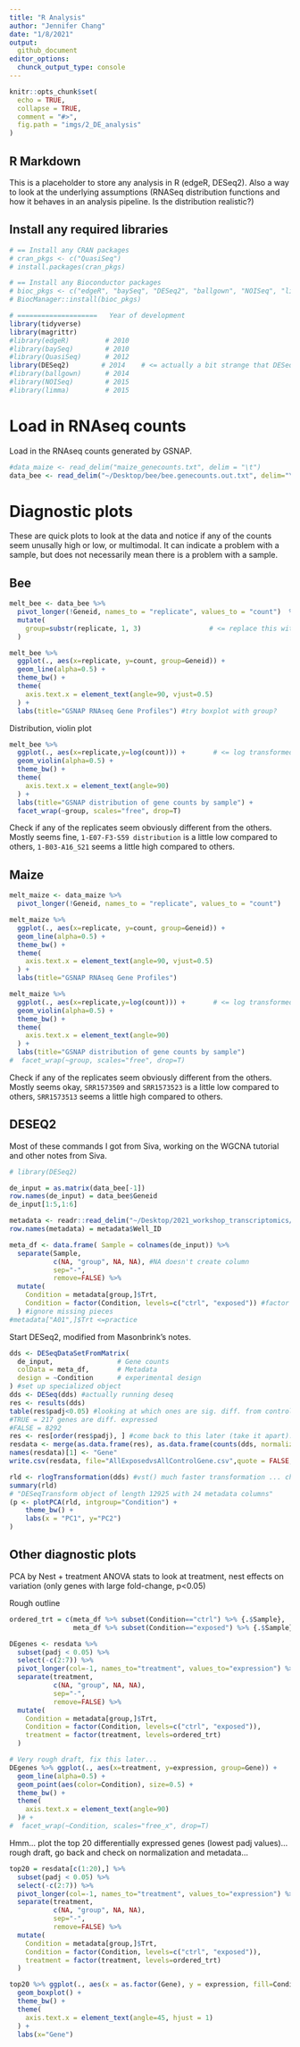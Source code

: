 ```yaml
---
title: "R Analysis"
author: "Jennifer Chang"
date: "1/8/2021"
output:
  github_document
editor_options:
  chunck_output_type: console
---
```


```r
knitr::opts_chunk$set(
  echo = TRUE,
  collapse = TRUE,
  comment = "#>",
  fig.path = "imgs/2_DE_analysis"
)
```

## R Markdown

This is a placeholder to store any analysis in R (edgeR, DESeq2). Also a way to look at the underlying assumptions (RNASeq distribution functions and how it behaves in an analysis pipeline. Is the distribution realistic?)

## Install any required libraries

```r
# == Install any CRAN packages
# cran_pkgs <- c("QuasiSeq")
# install.packages(cran_pkgs)

# == Install any Bioconductor packages
# bioc_pkgs <- c("edgeR", "baySeq", "DESeq2", "ballgown", "NOISeq", "limma")
# BiocManager::install(bioc_pkgs)

# ====================   Year of development
library(tidyverse)
library(magrittr)
#library(edgeR)         # 2010
#library(baySeq)        # 2010
#library(QuasiSeq)      # 2012
library(DESeq2)        # 2014    # <= actually a bit strange that DESeq2 & edgeR tend to be equivalent, despite being 4yrs later
#library(ballgown)      # 2014
#library(NOISeq)        # 2015
#library(limma)         # 2015
```



# Load in RNAseq counts

Load in the RNAseq counts generated by GSNAP.

```r
#data_maize <- read_delim("maize_genecounts.txt", delim = "\t")
data_bee <- read_delim("~/Desktop/bee/bee.genecounts.out.txt", delim="\t")
```

# Diagnostic plots

These are quick plots to look at the data and notice if any of the counts seem unusally high or low, or multimodal. It can indicate a problem with a sample, but does not necessarily mean there is a problem with a sample.

## Bee

```r
melt_bee <- data_bee %>%
  pivot_longer(!Geneid, names_to = "replicate", values_to = "count")  %>%
  mutate(
    group=substr(replicate, 1, 3)                 # <= replace this with metadata information later (A1-A19, B1-B*)
  )

melt_bee %>% 
  ggplot(., aes(x=replicate, y=count, group=Geneid)) + 
  geom_line(alpha=0.5) +
  theme_bw() +
  theme(
    axis.text.x = element_text(angle=90, vjust=0.5)
  ) +
  labs(title="GSNAP RNAseq Gene Profiles") #try boxplot with group?
```

Distribution, violin plot

```r
melt_bee %>% 
  ggplot(., aes(x=replicate,y=log(count))) +       # <= log transformed as a rough normalization... we will use DESeq2's normalization eventually
  geom_violin(alpha=0.5) +
  theme_bw() +
  theme(
    axis.text.x = element_text(angle=90)
  ) +
  labs(title="GSNAP distribution of gene counts by sample") +
  facet_wrap(~group, scales="free", drop=T)
```

Check if any of the replicates seem obviously different from the others. Mostly seems fine, `1-E07-F3-S59 distribution` is a little low compared to others, `1-B03-A16_S21` seems a little high compared to others.

## Maize

```r
melt_maize <- data_maize %>%
  pivot_longer(!Geneid, names_to = "replicate", values_to = "count")

melt_maize %>% 
  ggplot(., aes(x=replicate, y=count, group=Geneid)) + 
  geom_line(alpha=0.5) +
  theme_bw() +
  theme(
    axis.text.x = element_text(angle=90, vjust=0.5)
  ) +
  labs(title="GSNAP RNAseq Gene Profiles")
```

```r
melt_maize %>% 
  ggplot(., aes(x=replicate,y=log(count))) +       # <= log transformed as a rough normalization... we will use DESeq2's normalization eventually
  geom_violin(alpha=0.5) +
  theme_bw() +
  theme(
    axis.text.x = element_text(angle=90)
  ) +
  labs(title="GSNAP distribution of gene counts by sample")
#  facet_wrap(~group, scales="free", drop=T)
```

Check if any of the replicates seem obviously different from the others. Mostly seems okay, `SRR1573509` and `SRR1573523` is a little low compared to others, `SRR1573513` seems a little high compared to others.

## DESEQ2

Most of these commands I got from Siva, working on the WGCNA tutorial and other notes from Siva.

```r
# library(DESeq2)

de_input = as.matrix(data_bee[-1])
row.names(de_input) = data_bee$Geneid
de_input[1:5,1:6]

metadata <- readr::read_delim("~/Desktop/2021_workshop_transcriptomics/bumblebee_meta.csv", delim=",")
row.names(metadata) = metadata$Well_ID

meta_df <- data.frame( Sample = colnames(de_input)) %>%
  separate(Sample, 
           c(NA, "group", NA, NA), #NA doesn't create column
           sep="-", 
           remove=FALSE) %>%
  mutate(
    Condition = metadata[group,]$Trt,
    Condition = factor(Condition, levels=c("ctrl", "exposed")) #factor help save memory, string saved as numbers. Deseq2 will take first factor as "wildtype"); can tell ggplot what order to list groups in legend
  ) #ignore missing pieces
#metadata["A01",]$Trt <=practice

```

Start DESeq2, modified from Masonbrink's notes.

```r
dds <- DESeqDataSetFromMatrix(
  de_input,                # Gene counts
  colData = meta_df,       # Metadata
  design = ~Condition      # experimental design
) #set up specialized object
dds <- DESeq(dds) #actually running deseq
res <- results(dds)
table(res$padj<0.05) #looking at which ones are sig. diff. from control at 95% CI
#TRUE = 217 genes are diff. expressed
#FALSE = 8292
res <- res[order(res$padj), ] #come back to this later (take it apart). Order orders it in ascending order
resdata <- merge(as.data.frame(res), as.data.frame(counts(dds, normalized=TRUE)), by="row.names", sort=FALSE)
names(resdata)[1] <- "Gene"
write.csv(resdata, file="AllExposedvsAllControlGene.csv",quote = FALSE,row.names = F)

rld <- rlogTransformation(dds) #vst() much faster transformation ... check it out
summary(rld)
# "DESeqTransform object of length 12925 with 24 metadata columns"
(p <- plotPCA(rld, intgroup="Condition") +
    theme_bw() +
    labs(x = "PC1", y="PC2")
)
```

## Other diagnostic plots

PCA by Nest + treatment
ANOVA stats to look at treatment, nest effects on variation (only genes with large fold-change, p<0.05)

Rough outline

```r
ordered_trt = c(meta_df %>% subset(Condition=="ctrl") %>% {.$Sample},
                meta_df %>% subset(Condition=="exposed") %>% {.$Sample})

DEgenes <- resdata %>%
  subset(padj < 0.05) %>%
  select(-c(2:7)) %>%
  pivot_longer(col=-1, names_to="treatment", values_to="expression") %>% 
  separate(treatment, 
           c(NA, "group", NA, NA), 
           sep="-", 
           remove=FALSE) %>%
  mutate(
    Condition = metadata[group,]$Trt,
    Condition = factor(Condition, levels=c("ctrl", "exposed")),
    treatment = factor(treatment, levels=ordered_trt)
  )

# Very rough draft, fix this later...
DEgenes %>% ggplot(., aes(x=treatment, y=expression, group=Gene)) +
  geom_line(alpha=0.5) +
  geom_point(aes(color=Condition), size=0.5) +
  theme_bw() + 
  theme(
    axis.text.x = element_text(angle=90)
  )# +
#  facet_wrap(~Condition, scales="free_x", drop=T)
```
Hmm... plot the top 20 differentially expressed genes (lowest padj values)... rough draft, go back and check on normalization and metadata...

```r
top20 = resdata[c(1:20),] %>%
  subset(padj < 0.05) %>%
  select(-c(2:7)) %>%
  pivot_longer(col=-1, names_to="treatment", values_to="expression") %>% 
  separate(treatment, 
           c(NA, "group", NA, NA), 
           sep="-", 
           remove=FALSE) %>%
  mutate(
    Condition = metadata[group,]$Trt,
    Condition = factor(Condition, levels=c("ctrl", "exposed")),
    treatment = factor(treatment, levels=ordered_trt)
  )

top20 %>% ggplot(., aes(x = as.factor(Gene), y = expression, fill=Condition))+
  geom_boxplot() + 
  theme_bw() +
  theme(
    axis.text.x = element_text(angle=45, hjust = 1)
  ) +
  labs(x="Gene")
```
